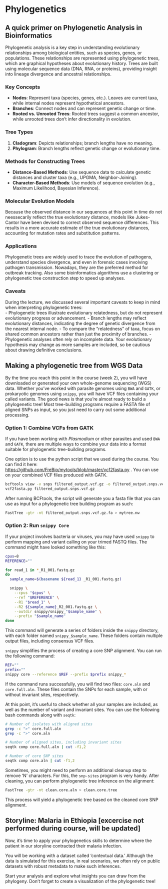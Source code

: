 # Phylogenetics {#sec-phylogenetics}

## A quick primer on Phylogenetic Analysis in Bioinformatics

Phylogenetic analysis is a key step in understanding evolutionary relationships among biological entities, such as species, genes, or populations. These relationships are represented using phylogenetic trees, which are graphical hypotheses about evolutionary history. Trees are built using molecular sequence data (DNA, RNA, or proteins), providing insight into lineage divergence and ancestral relationships.

### Key Concepts

- **Nodes**: Represent taxa (species, genes, etc.). Leaves are current taxa, while internal nodes represent hypothetical ancestors.
- **Branches**: Connect nodes and can represent genetic change or time.
- **Rooted vs. Unrooted Trees**: Rooted trees suggest a common ancestor, while unrooted trees don’t infer directionality in evolution.

### Tree Types

1. **Cladogram**: Depicts relationships; branch lengths have no meaning.
2. **Phylogram**: Branch lengths reflect genetic change or evolutionary time.

### Methods for Constructing Trees

- **Distance-Based Methods**: Use sequence data to calculate genetic distances and cluster taxa (e.g., UPGMA, Neighbor-Joining).
- **Character-Based Methods**: Use models of sequence evolution (e.g., Maximum Likelihood, Bayesian Inference).

### Molecular Evolution Models

Because the observed distance in our sequences at this point in time do not neessecarily reflect the true evolutionary distance, models like Jukes-Cantor have been devised to correct observed sequence differences. This results in a more accurate estimate of the true evolutionary distances, accounting for mutation rates and substitution patterns.

### Applications

Phylogenetic trees are widely used to trace the evolution of pathogens, understand species divergence, and even in forensic cases involving pathogen transmission. Nowadays, they are the preferred method for outbreak tracking. Also some bioinformatics algorithms use a clustering or phylogenetic tree construction step to speed up analyses. 

### Caveats  
During the lecture, we discussed several important caveats to keep in mind when interpreting phylogenetic trees:  
- Phylogenetic trees illustrate evolutionary relatedness, but do not represent evolutionary progress or advancement.
- Branch lengths may reflect evolutionary distances, indicating the degree of genetic divergence from the nearest internal node.
- To compare the "relatedness" of taxa, focus on shared common ancestors rather than just the proximity of branches.
- Phylogenetic analyses often rely on incomplete data. Your evolutionary hypothesis may change as more samples are included, so be cautious about drawing definitive conclusions.

## Making a phylogenetic tree from WGS Data

By the time you reach this point in the course (week 2), you will have downloaded or generated your own whole-genome sequencing (WGS) data. Whether you’ve worked with parasite genomes using `BWA` and `GATK`, or prokaryotic genomes using `snippy`, you will have VCF files containing your called variants. The good news is that you're almost ready to build a phylogenetic tree! Most tree-building programs require a FASTA file of aligned SNPs as input, so you just need to carry out some additional processing.

### Option 1: Combine VCFs from GATK

If you have been working with _Plasmodium_ or other parasites and used `BWA` and `GATK`, there are multiple ways to combine your data into a format suitable for phylogenetic tree-building programs.

One option is to use the python script that we used during the course. You can find it here: [https://github.com/FreBio/mytools/blob/master/vcf2fasta.py](https://github.com/FreBio/mytools/blob/master/vcf2fasta.py) . You can use on your combined VCF files produced with GATK.


```bash
bcftools view -v snps filtered_output.vcf.gz -o filtered_output.snps.vcf.gz
vcf2fasta.py filtered_output.snps.vcf.gz

```

After running BCFtools, the script will generate you a fasta file that you can use as input for a phylogenetic tree building program as such:

```bash
FastTree -gtr -nt filtered_output.snps.vcf.gz.fa > mytree.nw
```


### Option 2: Run `snippy Core`

If your project involves bacteria or viruses, you may have used `snippy` to perform mapping and variant calling on your trimed FASTQ files. The command might have looked something like this:

```bash
cpus=8
REFERENCE=""

for read_1 in *_R1_001.fastq.gz
do
  sample_name=$(basename ${read_1} _R1_001.fastq.gz)

  snippy \
    --cpus "$cpus" \
    --ref "$REFERENCE" \
    --R1 "$read_1" \
    --R2 ${sample_name}_R2_001.fastq.gz \
    --outdir snippy/snippy_"$sample_name" \
    --prefix "$sample_name"
done
```

This command will generate a series of folders inside the `snippy` directory, with each folder named `snippy_$sample_name`. These folders contain multiple output files, including consensus VCF files.

`snippy` simplifies the process of creating a core SNP alignment. You can run the following command:

```bash
REF=""
prefix=""
snippy core --reference $REF --prefix $prefix snippy_*
```

If the command runs successfully, you will find two files: `core.aln` and `core.full.aln`. These files contain the SNPs for each sample, with or without invariant sites, respectively.

At this point, it’s useful to check whether all your samples are included, as well as the number of variant and invariant sites. You can use the following bash commands along with `seqtk`:

```bash
# Number of isolates with aligned sites
grep -c ">" core.full.aln
grep -c ">" core.aln

# Number of aligned sites, including invariant sites
seqtk comp core.full.aln | cut -f1,2

# Number of core SNP sites
seqtk comp core.aln | cut -f1,2
```

Sometimes, you might need to perform an additional cleanup step to remove 'N' characters. For this, the `snp-sites` program is very handy. After cleaning, you can perform phylogenetic tree inference on the alignment:

```bash
FastTree -gtr -nt clean.core.aln > clean.core.tree
```

This process will yield a phylogenetic tree based on the cleaned core SNP alignment.


::: {.callout-tip}
## Storyline: Malaria in Ethiopia [excercise not performed during course, will be updated]

Now, it's time to apply your phylogenetics skills to determine where the patient in our storyline contracted their malaria infection.

You will be working with a dataset called 'contextual data.' Although the data is simulated for this exercise, in real scenarios, we often rely on public datasets with robust metadata to make such inferences.

Start your analysis and explore what insights you can draw from the phylogeny. Don’t forget to create a visualization of the phylogenetic tree!

:::

